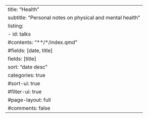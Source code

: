 ---
title: "Health"
subtitle: "Personal notes on physical and mental health"
listing:
  - id: talks
    #contents: "**/*/index.qmd"
    #fields: [date, title]
    fields: [title]
    sort: "date desc"
    categories: true
    #sort-ui: true
    #filter-ui: true  
#page-layout: full
#comments: false
---